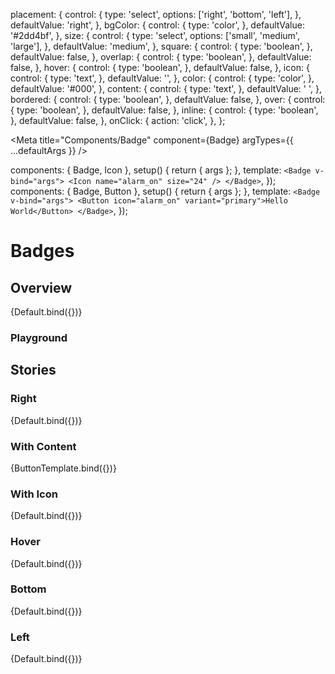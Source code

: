 

  placement: {
    control: {
      type: 'select',
      options: ['right', 'bottom', 'left'],
    },
    defaultValue: 'right',
  },
  bgColor: {
    control: {
      type: 'color',
    },
    defaultValue: '#2dd4bf',
  },
  size: {
    control: {
      type: 'select',
      options: ['small', 'medium', 'large'],
    },
    defaultValue: 'medium',
  },
  square: {
    control: {
      type: 'boolean',
    },
    defaultValue: false,
  },
  overlap: {
    control: {
      type: 'boolean',
    },
    defaultValue: false,
  },
  hover: {
    control: {
      type: 'boolean',
    },
    defaultValue: false,
  },
  icon: {
    control: {
      type: 'text',
    },
    defaultValue: '',
  },
  color: {
    control: {
      type: 'color',
    },
    defaultValue: '#000',
  },
  content: {
    control: {
      type: 'text',
    },
    defaultValue: ' ',
  },
  bordered: {
    control: {
      type: 'boolean',
    },
    defaultValue: false,
  },
  over: {
    control: {
      type: 'boolean',
    },
    defaultValue: false,
  },
  inline: {
    control: {
      type: 'boolean',
    },
    defaultValue: false,
  },
  onClick: {
    action: 'click',
  },
};

<Meta
  title="Components/Badge"
  component={Badge}
  argTypes={{ ...defaultArgs }}
/>

  components: { Badge, Icon },
  setup() {
    return { args };
  },
  template: `
    <Badge v-bind="args">
      <Icon name="alarm_on" size="24" />
    </Badge>
  `,
});
  components: { Badge, Button },
  setup() {
    return { args };
  },
  template: `
    <Badge v-bind="args">
      <Button icon="alarm_on" variant="primary">Hello World</Button>
    </Badge>
  `,
});

# Badges

## Overview

<Canvas>
  <Story
    name="Overview"
    argTypes={{ ...Default.argTypes }}
    args={{ placement: 'right' }}
  >
    {Default.bind({})}
  </Story>
</Canvas>

### Playground

<ArgsTable story="Overview" />

## Stories

### Right

<Canvas>
  <Story
    name="Right"
    argTypes={{ ...Default.argTypes }}
    args={{ placement: 'right' }}
  >
    {Default.bind({})}
  </Story>
</Canvas>

### With Content

<Canvas>
  <Story
    name="With Content"
    argTypes={{ ...ButtonTemplate.argTypes }}
    args={{ content: '1' }}
  >
    {ButtonTemplate.bind({})}
  </Story>
</Canvas>

### With Icon

<Canvas>
  <Story
    name="With Icon"
    argTypes={{ ...Default.argTypes }}
    args={{ icon: 'cancel' }}
  >
    {Default.bind({})}
  </Story>
</Canvas>

### Hover

<Canvas>
  <Story name="Hover" argTypes={{ ...Default.argTypes }} args={{ hover: true }}>
    {Default.bind({})}
  </Story>
</Canvas>

### Bottom

<Canvas>
  <Story
    name="Bottom"
    argTypes={{ ...Default.argTypes }}
    args={{ placement: 'bottom' }}
  >
    {Default.bind({})}
  </Story>
</Canvas>

### Left

<Canvas>
  <Story
    name="Left"
    argTypes={{ ...Default.argTypes }}
    args={{ placement: 'left' }}
  >
    {Default.bind({})}
  </Story>
</Canvas>
